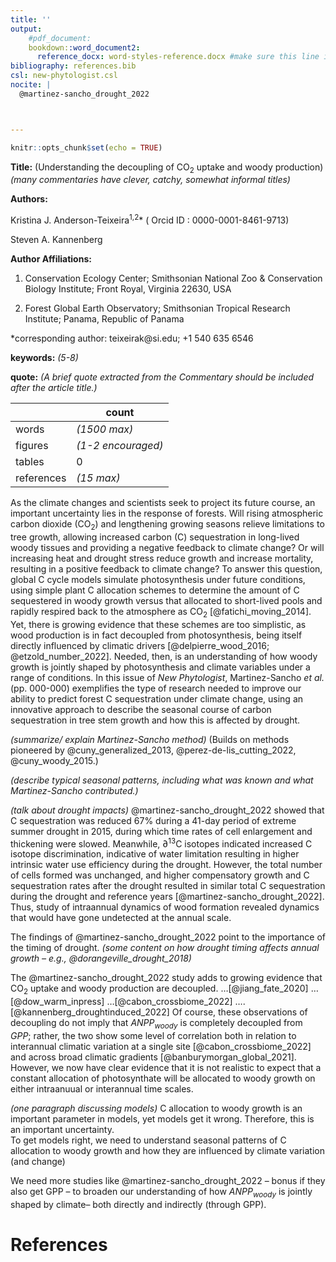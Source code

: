 ```yaml
---
title: ''
output: 
    #pdf_document: 
    bookdown::word_document2: 
      reference_docx: word-styles-reference.docx #make sure this line is indented! see this guide for formatting: https://rmarkdown.rstudio.com/articles_docx.html
bibliography: references.bib
csl: new-phytologist.csl
nocite: |
  @martinez-sancho_drought_2022



---
```

```r
knitr::opts_chunk$set(echo = TRUE)
```


\raggedright

**Title:** (Understanding the decoupling of CO~2~ uptake and woody production) *(many commentaries have clever, catchy, somewhat informal titles)*

**Authors:** 

Kristina J. Anderson-Teixeira^1,2^* ( Orcid ID : 0000-0001-8461-9713)

Steven A. Kannenberg




**Author Affiliations:**

1. Conservation Ecology Center; Smithsonian National Zoo & Conservation Biology Institute; Front Royal, Virginia 22630, USA

2. Forest Global Earth Observatory; Smithsonian Tropical Research Institute; Panama, Republic of Panama



*corresponding author: teixeirak@si.edu; +1 540 635 6546


**keywords:** *(5-8)* <!--5-8 keywords. Should be given after references, but .Rmd can't do that.-->

**quote:** *(A brief quote extracted from the Commentary should be included after the article title.)*



| | count |
|--|--|
|words|  *(1500 max)* | <!--1200– 1500 words (~6-10 par) -->
|figures|  *(1-2 encouraged)* | <!--encouraged to use one or two figures (or tables/ boxes) in addition to help the explanation or simply to illustrate the general area-->
|tables| 0 |
|references | *(15 max)* | <!--max 15-->



\newpage
<!--The highlighted article should be cited in the first paragraph in the style ‘In this issue of New Phytologist, Smith et al. (pp. 000-000) ...’.-->
As the climate changes and scientists seek to project its future course, an important uncertainty lies in the response of forests. 
Will rising atmospheric carbon dioxide (CO~2~) and lengthening growing seasons relieve limitations to tree growth, allowing increased carbon (C) sequestration in long-lived woody tissues and providing a negative feedback to climate change?
Or will increasing heat and drought stress reduce growth and increase mortality, resulting in a positive feedback to climate change?
To answer this question, global C cycle models simulate photosynthesis under future conditions, using simple plant C allocation schemes to determine the amount of C sequestered in woody growth versus that allocated to short-lived pools and rapidly respired back to the atmosphere as CO~2~ [@fatichi_moving_2014]. 
Yet, there is growing evidence that these schemes are too simplistic, as wood production is in fact decoupled from photosynthesis, being itself directly influenced by climatic drivers [@delpierre_wood_2016; @etzold_number_2022].
Needed, then, is an understanding of how woody growth is jointly shaped by photosynthesis and climate variables under a range of conditions.
In this issue of *New Phytologist*, Martinez-Sancho *et al.* (pp. 000-000) exemplifies the type of research needed to improve our ability to predict forest C sequestration under climate change, using an innovative approach to describe the seasonal course of carbon sequestration in tree stem growth and how this is affected by drought.

*(summarize/ explain Martinez-Sancho method)*
(Builds on methods pioneered by @cuny_generalized_2013, @perez-de-lis_cutting_2022, @cuny_woody_2015.)

*(describe typical seasonal patterns, including what was known and what Martinez-Sancho contributed.)*
 
*(talk about drought impacts)*
@martinez-sancho_drought_2022 showed that C sequestration was reduced 67% during a 41-day period of extreme summer drought in 2015, during which time rates of cell enlargement and thickening were slowed. 
Meanwhile, ∂^13^C isotopes indicated increased C isotope discrimination, indicative of water limitation resulting in higher intrinsic water use efficiency during the drought. 
However, the total number of cells formed was unchanged, and higher compensatory growth and C sequestration rates after the drought resulted in similar total C sequestration during the drought and reference years [@martinez-sancho_drought_2022].
Thus, study of intraannual dynamics of wood formation revealed dynamics that would have gone undetected at the annual scale.

The findings of @martinez-sancho_drought_2022 point to the importance of the timing of drought.
*(some content on how drought timing affects annual growth -- e.g., @dorangeville_drought_2018)*

 
The @martinez-sancho_drought_2022 study adds to growing evidence that CO~2~ uptake and woody production are decoupled. 
...[@jiang_fate_2020]
...[@dow_warm_inpress]
...[@cabon_crossbiome_2022] 
…. [@kannenberg_droughtinduced_2022]
Of course, these observations of decoupling do not imply that *ANPP~woody~* is completely decoupled from *GPP*; rather, the two show some level of correlation both in relation to interannual climatic variation at a single site [@cabon_crossbiome_2022] and across broad climatic gradients [@banburymorgan_global_2021]. 
However, we now have clear evidence that it is not realistic to expect that a constant allocation of photosynthate will be allocated to woody growth on either intraanuual or interannual time scales.

*(one paragraph discussing models)*
C allocation to woody growth is an important parameter in models, yet models get it wrong.
Therefore, this is an important uncertainty.  
To get models right, we need to understand seasonal patterns of C allocation to woody growth and how they are influenced by climate variation (and change)

We need more studies like @martinez-sancho_drought_2022 -- bonus if they also get GPP -- to broaden our understanding of how *ANPP~woody~* is jointly shaped by climate-- both directly and indirectly (through GPP).

\newpage

# References {-#References}
<!--The highlighted article should be included in the References section (the page numbers should be listed as 000–000).-->



